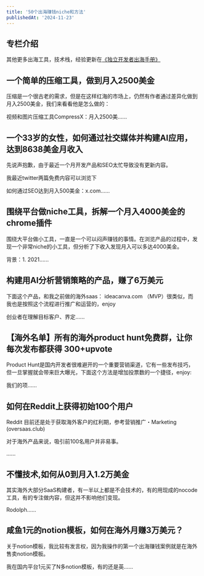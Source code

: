 ```yaml
---
title: '50个出海赚钱niche和方法'
publishedAt: '2024-11-23'
---
```


## 专栏介绍

其他更多出海工具，技术栈，经验更新在[《独立开发者出海手册》](https://oversaas.club)

## 一个简单的压缩工具，做到月入2500美金
压缩是一个很古老的需求，但是在这样红海的市场上，仍然有作者通过差异化做到月入2500美金，我们来看看他是怎么做的：

视频和图片压缩工具CompressX：月入2500美......

## 一个33岁的女性，如何通过社交媒体并构建AI应用，达到8638美金月收入
先说声抱歉，由于最近一个月开发产品和SEO太忙导致没有更新内容。

我最近twitter两篇免费内容可以浏览下

如何通过SEO达到月入500美金：x.com......

## 围绕平台做niche工具，拆解一个月入4000美金的chrome插件
围绕大平台做小工具，一直是一个可以闷声赚钱的事情。在浏览产品的过程中，发现一个非常niche的小工具，但分析了下收入发现月入可以多达4000美金。

背景：1. 2021......

## 构建用AI分析营销策略的产品，赚了6万美元
下面这个产品，和我之前做的海外saas： ideacanva.com （MVP）很类似，而我也是按照这个流程进行推广和运营的，enjoy

创业者在理解目标客户、界定......

## 【海外名单】所有的海外product hunt免费群，让你每次发布都获得 300+upvote
Product Hunt是国内开发者很难避开的一个重要营销渠道，它有一些发布技巧，但一旦掌握就会带来巨大曝光，下面这个方法是增加投票数的一个捷径，enjoy:

我们的项......

## 如何在Reddit上获得初始100个用户
Reddit 目前还是处于获取海外客户的红利期，参考营销推广・Marketing (oversaas.club)

对于海外产品来说，吸引前100名用户并非易事。

......

## 不懂技术,如何从0到月入1.2万美金
其实海外大部分SaaS构建者，有一半以上都是不会技术的，有的用现成的nocode工具，有的专注做内容，但这并不影响他们变现。

Rodolph......

## 咸鱼1元的notion模板，如何在海外月赚3万美元？
关于notion模板，我比较有发言权，因为我操作的第一个出海赚钱案例就是在海外售卖notion模板。

我在国内平台1元买了N多notion模板，有的还是英......

